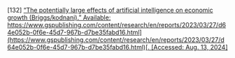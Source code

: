 \[132\]	[“The potentially large effects of artificial intelligence on economic growth (Briggs/kodnani).” Available:](http://paperpile.com/b/Lj1YHA/cbMx3) [https://www.gspublishing.com/content/research/en/reports/2023/03/27/d64e052b-0f6e-45d7-967b-d7be35fabd16.html](https://www.gspublishing.com/content/research/en/reports/2023/03/27/d64e052b-0f6e-45d7-967b-d7be35fabd16.html)[. \[Accessed: Aug. 13, 2024\]](http://paperpile.com/b/Lj1YHA/cbMx3)